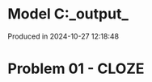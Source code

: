 # Model C:\Users\pedrocruz\Documents\GitHub\pyequa\examples\cloze\_output_

Produced in 2024-10-27 12:18:48

# Problem 01 - CLOZE
